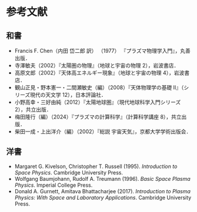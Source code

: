 # 参考文献 {.unnumbered}


## 和書
- Francis F. Chen（内田 岱二郎 訳） （1977） 『プラズマ物理学入門』，丸善出版．  
- 寺澤敏夫（2002）『太陽圏の物理』（地球と宇宙の物理 2），岩波書店．  
- 高原文郎（2002）『天体高エネルギー現象』（地球と宇宙の物理 4），岩波書店．  
- 観山正見・野本憲一・二間瀬敏史（編）（2008）『天体物理学の基礎 II』（シリーズ現代の天文学 12），日本評論社．  
- 小野高幸・三好由純（2012）『太陽地球圏』（現代地球科学入門シリーズ 2），共立出版．  
- 梅田隆行（編）（2024）『プラズマの計算科学』（計算科学講座 8），共立出版．  
- 柴田一成・上出洋介（編）（2002）『総説 宇宙天気』，京都大学学術出版会．  

## 洋書
- Margaret G. Kivelson, Christopher T. Russell (1995). *Introduction to Space Physics*. Cambridge University Press.  
- Wolfgang Baumjohann, Rudolf A. Treumann (1996). *Basic Space Plasma Physics*. Imperial College Press.  
- Donald A. Gurnett, Amitava Bhattacharjee (2017). *Introduction to Plasma Physics: With Space and Laboratory Applications*. Cambridge University Press.  
